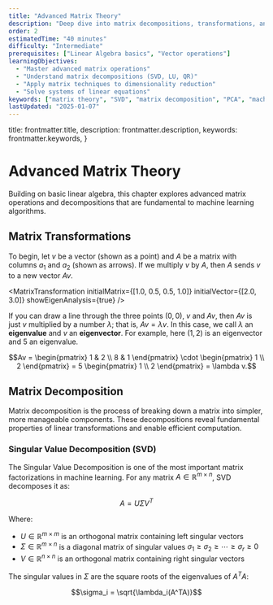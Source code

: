 ```yaml
---
title: "Advanced Matrix Theory"
description: "Deep dive into matrix decompositions, transformations, and their applications in machine learning algorithms."
order: 2
estimatedTime: "40 minutes"
difficulty: "Intermediate"
prerequisites: ["Linear Algebra basics", "Vector operations"]
learningObjectives:
  - "Master advanced matrix operations"
  - "Understand matrix decompositions (SVD, LU, QR)"
  - "Apply matrix techniques to dimensionality reduction"
  - "Solve systems of linear equations"
keywords: ["matrix theory", "SVD", "matrix decomposition", "PCA", "machine learning"]
lastUpdated: "2025-01-07"
---
```



  title: frontmatter.title,
  description: frontmatter.description,
  keywords: frontmatter.keywords,
}

# Advanced Matrix Theory

Building on basic linear algebra, this chapter explores advanced matrix operations and decompositions that are fundamental to machine learning algorithms.

## Matrix Transformations

To begin, let $v$ be a vector (shown as a point) and $A$ be a matrix with columns $a_1$ and $a_2$ (shown as arrows). If we multiply $v$ by $A$, then $A$ sends $v$ to a new vector $Av$.

<MatrixTransformation 
  initialMatrix={[1.0, 0.5, 0.5, 1.0]}
  initialVector={[2.0, 3.0]}
  showEigenAnalysis={true}
/>

If you can draw a line through the three points $(0, 0)$, $v$ and $Av$, then $Av$ is just $v$ multiplied by a number $\lambda$; that is, $Av = \lambda v$. In this case, we call $\lambda$ an **eigenvalue** and $v$ an **eigenvector**. For example, here $(1, 2)$ is an eigenvector and $5$ an eigenvalue.

$$Av = \begin{pmatrix} 1 & 2 \\ 8 & 1 \end{pmatrix} \cdot \begin{pmatrix} 1 \\ 2 \end{pmatrix} = 5 \begin{pmatrix} 1 \\ 2 \end{pmatrix} = \lambda v.$$

## Matrix Decomposition

Matrix decomposition is the process of breaking down a matrix into simpler, more manageable components. These decompositions reveal fundamental properties of linear transformations and enable efficient computation.

### Singular Value Decomposition (SVD)

The Singular Value Decomposition is one of the most important matrix factorizations in machine learning. For any matrix $A \in \mathbb{R}^{m \times n}$, SVD decomposes it as:

$$A = U\Sigma V^T$$

Where:
- $U \in \mathbb{R}^{m \times m}$ is an orthogonal matrix containing left singular vectors
- $\Sigma \in \mathbb{R}^{m \times n}$ is a diagonal matrix of singular values $\sigma_1 \geq \sigma_2 \geq \cdots \geq \sigma_r \geq 0$
- $V \in \mathbb{R}^{n \times n}$ is an orthogonal matrix containing right singular vectors

The singular values in $\Sigma$ are the square roots of the eigenvalues of $A^TA$:

$$\sigma_i = \sqrt{\lambda_i(A^TA)}$$